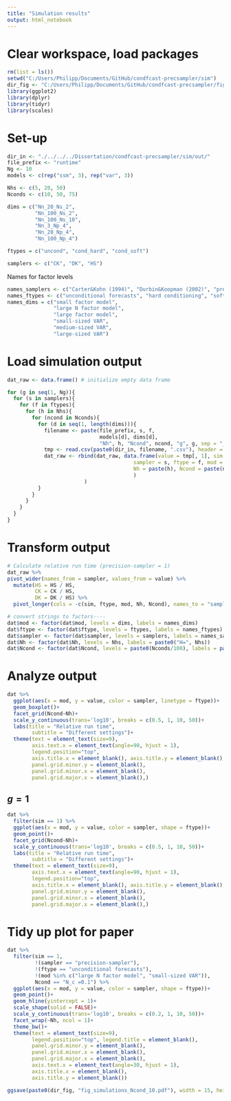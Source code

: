 ```yaml
---
title: "Simulation results"
output: html_notebook
---
```



# Clear workspace, load packages

```r
rm(list = ls())
setwd("C:/Users/Philipp/Documents/GitHub/condfcast-precsampler/sim")
dir_fig <- "C:/Users/Philipp/Documents/GitHub/condfcast-precsampler/figures/"
library(ggplot2)
library(dplyr)
library(tidyr)
library(scales)
```


# Set-up

```r
dir_in <- "./../../../Dissertation/condfcast-precsampler/sim/out/"
file_prefix <- "runtime"
Ng <- 10
models <- c(rep("ssm", 3), rep("var", 3))

Nhs <- c(5, 20, 50)
Nconds <- c(10, 50, 75)

dims = c("Nn_20_Ns_2",
         "Nn_100_Ns_2",
         "Nn_100_Ns_10",
         "Nn_3_Np_4",
         "Nn_20_Np_4",
         "Nn_100_Np_4")

ftypes = c("uncond", "cond_hard", "cond_soft")

samplers <- c("CK", "DK", "HS")
```

Names for factor levels

```r
names_samplers <- c("Carter&Kohn (1994)", "Durbin&Koopman (2002)", "precision-sampler")
names_ftypes <- c("unconditional forecasts", "hard conditioning", "soft conditioning")
names_dims = c("small factor model",
               "large N factor model",
               "large factor model",
               "small-sized VAR",
               "medium-sized VAR",
               "large-sized VAR")
```


# Load simulation output

```r
dat_raw <- data.frame() # initialize empty data frame

for (g in seq(1, Ng)){
  for (s in samplers){
    for (f in ftypes){
      for (h in Nhs){
        for (ncond in Nconds){
          for (d in seq(1, length(dims))){
            filename <- paste(file_prefix, s, f, 
                              models[d], dims[d], 
                              "Nh", h, "Ncond", ncond, "g", g, sep = "_")
            tmp <- read.csv(paste0(dir_in, filename, ".csv"), header = FALSE)
            dat_raw <- rbind(dat_raw, data.frame(value = tmp[, 1], sim = g,
                                         sampler = s, ftype = f, mod = dims[d],
                                         Nh = paste(h), Ncond = paste(ncond/100)
                                         )
                         )
          }
        }
      }
    }
  }
}
```

# Transform output

```r
# Calculate relative run time (precision-sampler = 1)
dat_raw %>% 
pivot_wider(names_from = sampler, values_from = value) %>%
  mutate(HS = HS / HS,
         CK = CK / HS,
         DK = DK / HS) %>%
  pivot_longer(cols = -c(sim, ftype, mod, Nh, Ncond), names_to = "sampler", values_to = "value") -> dat

# convert strings to factors----
dat$mod <- factor(dat$mod, levels = dims, labels = names_dims)
dat$ftype <- factor(dat$ftype, levels = ftypes, labels = names_ftypes)
dat$sampler <- factor(dat$sampler, levels = samplers, labels = names_samplers)
dat$Nh <- factor(dat$Nh, levels = Nhs, labels = paste0("H=", Nhs))
dat$Ncond <- factor(dat$Ncond, levels = paste0(Nconds/100), labels = paste0("N_c =", Nconds/100))

```

# Analyze output


```r
dat %>% 
  ggplot(aes(x = mod, y = value, color = sampler, linetype = ftype))+
  geom_boxplot()+
  facet_grid(Ncond~Nh)+
  scale_y_continuous(trans='log10', breaks = c(0.5, 1, 10, 50))+
  labs(title = "Relative run time",
        subtitle = "Different settings")+
  theme(text = element_text(size=9),
        axis.text.x = element_text(angle=90, hjust = 1),
        legend.position="top",
        axis.title.x = element_blank(), axis.title.y = element_blank(),
        panel.grid.minor.y = element_blank(),
        panel.grid.minor.x = element_blank(),
        panel.grid.major.x = element_blank(),)
```

## $g=1$

```r
dat %>% 
  filter(sim == 1) %>%
  ggplot(aes(x = mod, y = value, color = sampler, shape = ftype))+
  geom_point()+
  facet_grid(Ncond~Nh)+
  scale_y_continuous(trans='log10', breaks = c(0.5, 1, 10, 50))+
  labs(title = "Relative run time",
        subtitle = "Different settings")+
  theme(text = element_text(size=9),
        axis.text.x = element_text(angle=90, hjust = 1),
        legend.position="top",
        axis.title.x = element_blank(), axis.title.y = element_blank(),
        panel.grid.minor.y = element_blank(),
        panel.grid.minor.x = element_blank(),
        panel.grid.major.x = element_blank(),)
```


# Tidy up plot for paper

```r
dat %>% 
  filter(sim == 1,
         !(sampler == "precision-sampler"),
         !(ftype == "unconditional forecasts"),
         !(mod %in% c("large N factor model", "small-sized VAR")),
         Ncond == "N_c =0.1") %>%
  ggplot(aes(x = mod, y = value, color = sampler, shape = ftype))+
  geom_point()+
  geom_hline(yintercept = 1)+
  scale_shape(solid = FALSE)+
  scale_y_continuous(trans='log10', breaks = c(0.2, 1, 10, 50))+
  facet_wrap(~Nh, ncol = 1)+
  theme_bw()+
  theme(text = element_text(size=9),
        legend.position="top", legend.title = element_blank(),
        panel.grid.minor.y = element_blank(),
        panel.grid.minor.x = element_blank(),
        panel.grid.major.x = element_blank(),
        axis.text.x = element_text(angle=30, hjust = 1),
        axis.title.x = element_blank(),
        axis.title.y = element_blank()) 
```

```r
ggsave(paste0(dir_fig, "fig_simulations_Ncond_10.pdf"), width = 15, height = 20, units = "cm")
```


